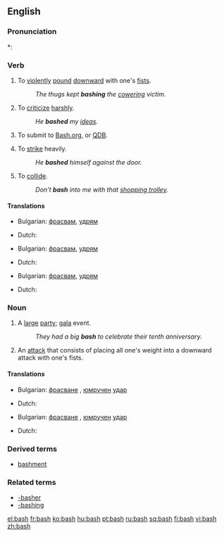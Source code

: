 ==English==

===Pronunciation===
*: {{rhymes|æʃ}}

===Verb===
{{en-verb|bash|es}}

# To [[violent]]ly [[pound]] [[downward]] with one's [[fist]]s.
#:''The thugs kept '''bashing''' the [[cower]]ing victim.''
# To [[criticize]] [[harsh]]ly.
#: ''He '''bashed''' my [[idea]]s.''
# {{context|Internet colloq.}} To submit to [http://bash.org Bash.org], or [http://qdb.us/ QDB].
# To [[strike]] heavily.
#: ''He '''bashed''' himself against the door.''
# To [[collide]].
#: ''Don't '''bash''' into me with that [[shopping trolley]].''

====Translations====
{{trans-top|to pound downward}} 
* Bulgarian: [[фрасвам]], [[удрям]]
{{trans-mid}} 
* Dutch: {{t|nl|neerslagen}}
{{trans-bottom}}

{{trans-top|to criticize}} 
* Bulgarian: [[фрасвам]], [[удрям]]
{{trans-mid}} 
* Dutch: {{t|nl|kritiseren}}
{{trans-bottom}}

{{trans-top|to collide}} 
* Bulgarian: [[фрасвам]], [[удрям]]
{{trans-mid}} 
* Dutch: {{t|nl|botsen}}
{{trans-bottom}}

===Noun===
{{en-noun|es}}

# A [[large]] [[party]]; [[gala]] event.
#: ''They had a big '''bash''' to celebrate their tenth anniversary.''
# An [[attack]] that consists of placing all one's weight into a downward attack with one's fists.

====Translations====
{{trans-top|gala}} 
* Bulgarian: [[фрасване]] {{n}}, [[юмрук|юмручен]] [[удар]] {{m}}
{{trans-mid}} 
* Dutch: {{t|nl|gala bal|n}}
{{trans-bottom}}

{{trans-top|an attack}} 
* Bulgarian: [[фрасване]] {{n}}, [[юмрук|юмручен]] [[удар]] {{m}}
{{trans-mid}} 
* Dutch: {{t|nl|neerslagen|n}}
{{trans-bottom}}
===Derived terms===
* [[bashment]]
===Related terms===
* [[-basher]]
* [[-bashing]]


[[el:bash]]
[[fr:bash]]
[[ko:bash]]
[[hu:bash]]
[[pt:bash]]
[[ru:bash]]
[[sq:bash]]
[[fi:bash]]
[[vi:bash]]
[[zh:bash]]